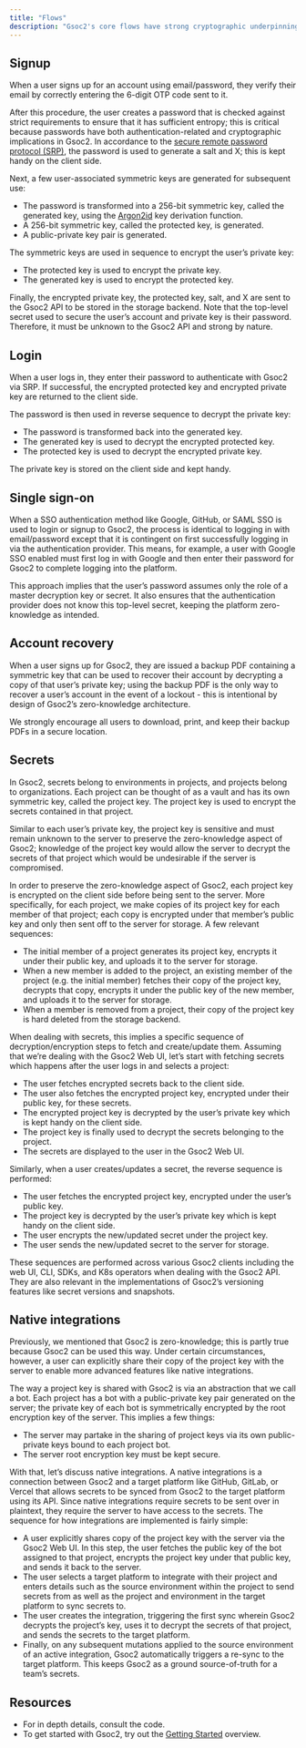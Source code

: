 ```yaml
---
title: "Flows"
description: "Gsoc2's core flows have strong cryptographic underpinnings"
---
```


## Signup

When a user signs up for an account using email/password, they verify their email by correctly entering the 6-digit OTP code sent to it.

After this procedure, the user creates a password that is checked against strict requirements to ensure that it has sufficient entropy; this is critical because passwords have both authentication-related and cryptographic implications in Gsoc2. In accordance to the [secure remote password protocol (SRP)](https://en.wikipedia.org/wiki/Secure_Remote_Password_protocol), the password is used to generate a salt and X; this is kept handy on the client side.

Next, a few user-associated symmetric keys are generated for subsequent use:

- The password is transformed into a 256-bit symmetric key, called the generated key, using the [Argon2id](https://en.wikipedia.org/wiki/Argon2) key derivation function. 
- A 256-bit symmetric key, called the protected key, is generated.
- A public-private key pair is generated. 

The symmetric keys are used in sequence to encrypt the user’s private key:

- The protected key is used to encrypt the private key.
- The generated key is used to encrypt the protected key. 

Finally, the encrypted private key, the protected key, salt, and X are sent to the Gsoc2 API to be stored in the storage backend. Note that the top-level secret used to secure the user’s account and private key is their password. Therefore, it must be unknown to the Gsoc2 API and strong by nature.

## Login

When a user logs in, they enter their password to authenticate with Gsoc2 via SRP. If successful, the encrypted protected key and encrypted private key are returned to the client side.

The password is then used in reverse sequence to decrypt the private key:

- The password is transformed back into the generated key.
- The generated key is used to decrypt the encrypted protected key.
- The protected key is used to decrypt the encrypted private key.

The private key is stored on the client side and kept handy.

## Single sign-on

When a SSO authentication method like Google, GitHub, or SAML SSO is used to login or signup to Gsoc2, the process is identical to logging in with email/password except that it is contingent on first successfully logging in via the authentication provider. This means, for example, a user with Google SSO enabled must first log in with Google and then enter their password for Gsoc2 to complete logging into the platform.

This approach implies that the user’s password assumes only the role of a master decryption key or secret. It also ensures that the authentication provider does not know this top-level secret, keeping the platform zero-knowledge as intended.

## Account recovery

When a user signs up for Gsoc2, they are issued a backup PDF containing a symmetric key that can be used to recover their account by decrypting a copy of that user’s private key; using the backup PDF is the only way to recover a user’s account in the event of a lockout - this is intentional by design of Gsoc2’s zero-knowledge architecture.

We strongly encourage all users to download, print, and keep their backup PDFs in a secure location.

## Secrets

In Gsoc2, secrets belong to environments in projects, and projects belong to organizations. Each project can be thought of as a vault and has its own symmetric key, called the project key. The project key is used to encrypt the secrets contained in that project. 

Similar to each user’s private key, the project key is sensitive and must remain unknown to the server to preserve the zero-knowledge aspect of Gsoc2; knowledge of the project key would allow the server to decrypt the secrets of that project which would be undesirable if the server is compromised.

In order to preserve the zero-knowledge aspect of Gsoc2, each project key is encrypted on the client side before being sent to the server. More specifically, for each project, we make copies of its project key for each member of that project; each copy is encrypted under that member’s public key and only then sent off to the server for storage. A few relevant sequences:

- The initial member of a project generates its project key, encrypts it under their public key, and uploads it to the server for storage.
- When a new member is added to the project, an existing member of the project (e.g. the initial member) fetches their copy of the project key, decrypts that copy, encrypts it under the public key of the new member, and uploads it to the server for storage.
- When a member is removed from a project, their copy of the project key is hard deleted from the storage backend.

When dealing with secrets, this implies a specific sequence of decryption/encryption steps to fetch and create/update them. Assuming that we’re dealing with the Gsoc2 Web UI, let’s start with fetching secrets which happens after the user logs in and selects a project:

- The user fetches encrypted secrets back to the client side.
- The user also fetches the encrypted project key, encrypted under their public key, for these secrets.
- The encrypted project key is decrypted by the user’s private key which is kept handy on the client side.
- The project key is finally used to decrypt the secrets belonging to the project.
- The secrets are displayed to the user in the Gsoc2 Web UI.

Similarly, when a user creates/updates a secret, the reverse sequence is performed:

- The user fetches the encrypted project key, encrypted under the user’s public key.
- The project key is decrypted by the user’s private key which is kept handy on the client side.
- The user encrypts the new/updated secret under the project key.
- The user sends the new/updated secret to the server for storage.

These sequences are performed across various Gsoc2 clients including the web UI, CLI, SDKs, and K8s operators when dealing with the Gsoc2 API. They are also relevant in the implementations of Gsoc2’s versioning features like secret versions and snapshots.

## Native integrations

Previously, we mentioned that Gsoc2 is zero-knowledge; this is partly true because Gsoc2 can be used this way. Under certain circumstances, however, a user can explicitly share their copy of the project key with the server to enable more advanced features like native integrations.

The way a project key is shared with Gsoc2 is via an abstraction that we call a bot. Each project has a bot with a public-private key pair generated on the server; the private key of each bot is symmetrically encrypted by the root encryption key of the server. This implies a few things:

- The server may partake in the sharing of project keys via its own public-private keys bound to each project bot.
- The server root encryption key must be kept secure.

With that, let’s discuss native integrations. A native integrations is a connection between Gsoc2 and a target platform like GitHub, GitLab, or Vercel that allows secrets to be synced from Gsoc2 to the target platform using its API. Since native integrations require secrets to be sent over in plaintext, they require the server to have access to the secrets. The sequence for how integrations are implemented is fairly simple:

- A user explicitly shares copy of the project key with the server via the Gsoc2 Web UI. In this step, the user fetches the public key of the bot assigned to that project, encrypts the project key under that public key, and sends it back to the server.
- The user selects a target platform to integrate with their project and enters details such as the source environment within the project to send secrets from as well as the project and environment in the target platform to sync secrets to.
- The user creates the integration, triggering the first sync wherein Gsoc2 decrypts the project’s key, uses it to decrypt the secrets of that project, and sends the secrets to the target platform.
- Finally, on any subsequent mutations applied to the source environment of an active integration, Gsoc2 automatically triggers a re-sync to the target platform. This keeps Gsoc2 as a ground source-of-truth for a team’s secrets.

## Resources

- For in depth details, consult the code.
- To get started with Gsoc2, try out the [Getting Started](https://gsoc2.com/docs/documentation/getting-started/introduction) overview.